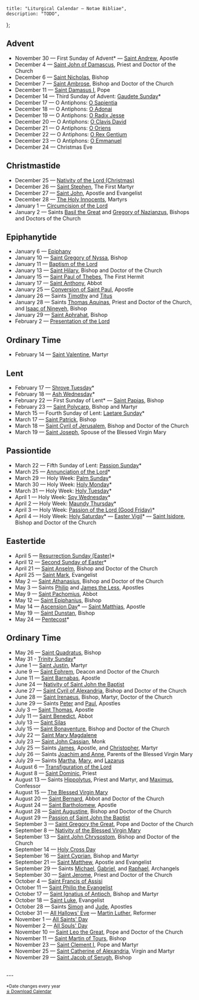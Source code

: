	title: "Liturgical Calendar — Notae Bibliae",
	description: "TODO",
};

<Initial text="Liturgical Calendar" />

## Advent

- November 30 — First Sunday of Advent* — [Saint Andrew](/people/saints/apostles/andrew), Apostle
- December 4 — [Saint John of Damascus](/people/saints/greek-fathers/john-of-damascus), Priest and Doctor of the Church
- December 6 — [Saint Nicholas](/people/saints/early/nicholas-of-myra), Bishop
- December 7 — [Saint Ambrose](/people/saints/latin-fathers/ambrose-of-milan), Bishop and Doctor of the Church
- December 11 — [Saint Damasus I](/people/saints/latin-fathers/damasus-of-rome), Pope
- December 14 — Third Sunday of Advent: [Gaudete Sunday](/liturgy/seasons/advent#gaudete-sunday)*
- December 17 — O Antiphons: [O Sapientia](/liturgy/music/chants/o-sapientia)
- December 18 — O Antiphons: [O Adonai](/liturgy/music/chants/o-adonai)
- December 19 — O Antiphons: [O Radix Jesse](/liturgy/music/chants/o-radix-jesse)
- December 20 — O Antiphons: [O Clavis David](/liturgy/music/chants/o-clavis-david)
- December 21 — O Antiphons: [O Oriens](/liturgy/music/chants/o-oriens)
- December 22 — O Antiphons: [O Rex Gentium](/liturgy/music/chants/o-rex-gentium)
- December 23 — O Antiphons: [O Emmanuel](/liturgy/music/chants/o-emmanuel)
- December 24 — Christmas Eve

## Christmastide

- December 25 — [Nativity of the Lord (Christmas)](/liturgy/seasons/christmastide/christmas)
- December 26 — [Saint Stephen](/people/saints/biblical/stephen), The First Martyr
- December 27 — [Saint John](/people/saints/apostles/john), Apostle and Evangelist
- December 28 — [The Holy Innocents](/liturgy/seasons/christmastide/the-holy-innocents), Martyrs
- January 1 — [Circumcision of the Lord](/liturgy/seasons/christmastide/circumcision-of-the-lord)
- January 2 — Saints [Basil the Great](/people/saints/cappadocian-fathers/basil-the-great) and [Gregory of Nazianzus](/people/saints/cappadocian-fathers/gregory-of-nazianzus), Bishops and Doctors of the Church

## Epiphanytide

- January 6 — [Epiphany](/liturgy/seasons/epiphanytide/epiphany)
- January 10 — [Saint Gregory of Nyssa](/people/saints/cappadocian-fathers/gregory-of-nyssa), Bishop
- January 11 — [Baptism of the Lord](/liturgy/seasons/epiphanytide/baptism-of-the-lord)
- January 13 — [Saint Hilary](/people/saints/latin-fathers/hilary-of-poitiers), Bishop and Doctor of the Church
- January 15 — [Saint Paul of Thebes](/people/saints/desert-fathers/paul-of-thebes), The First Hermit
- January 17 — [Saint Anthony](/people/saints/desert-fathers/anthony-the-great), Abbot
- January 25 — [Conversion of Saint Paul](/people/saints/apostles/paul), Apostle
- January 26 — Saints [Timothy](/people/saints/biblical/timothy) and [Titus](/people/saints/biblical/titus)
- January 28 — Saints [Thomas Aquinas](/people/saints/medieval/thomas-aquinas), Priest and Doctor of the Church, and [Isaac of Nineveh](/people/saints/syriac-fathers/isaac-of-nineveh), Bishop
- January 29 — [Saint Aphrahat](/people/saints/syriac-fathers/aphrahat-the-persian), Bishop
- February 2 — [Presentation of the Lord](/liturgy/seasons/epiphanytide/presentation-of-the-lord)

## Ordinary Time

- February 14 — [Saint Valentine](/people/saints/early/valentine-of-rome), Martyr

## Lent

- February 17 — [Shrove Tuesday](/liturgy/seasons/lent#shrove-tuesday)*
- February 18 — [Ash Wednesday](/liturgy/seasons/lent#ash-wednesday)*
- February 22 — First Sunday of Lent* — [Saint Papias](/people/saints/apostolic-fathers/papias-of-hierapolis), Bishop
- February 23 — [Saint Polycarp](/people/saints/apostolic-fathers/polycarp-of-smyrna), Bishop and Martyr
- March 15 — Fourth Sunday of Lent: [Laetare Sunday](/liturgy/seasons/lent#laetare-sunday)*
- March 17 — [Saint Patrick](/people/saints/early/patrick-of-ireland), Bishop
- March 18 — [Saint Cyril of Jerusalem](/people/saints/greek-fathers/cyril-of-jerusalem), Bishop and Doctor of the Church
- March 19 — [Saint Joseph](/people/saints/biblical/joseph), Spouse of the Blessed Virgin Mary

## Passiontide

- March 22 — Fifth Sunday of Lent: [Passion Sunday](/liturgy/seasons/passiontide)*
- March 25 — [Annunciation of the Lord](/liturgy/seasons/eastertide/annunciation)*
- March 29 — Holy Week: [Palm Sunday](/liturgy/seasons/passiontide/palm-sunday)*
- March 30 — Holy Week: [Holy Monday](/liturgy/seasons/passiontide/holy-monday)*
- March 31 — Holy Week: [Holy Tuesday](/liturgy/seasons/passiontide/holy-tuesday)*
- April 1 — Holy Week: [Spy Wednesday](/liturgy/seasons/passiontide/spy-wednesday)*
- April 2 — Holy Week: [Maundy Thursday](/liturgy/seasons/passiontide/maundy-thursday)*
- April 3 — Holy Week: [Passion of the Lord (Good Friday)](/liturgy/seasons/passiontide/good-friday)*
- April 4 — Holy Week: [Holy Saturday](/liturgy/seasons/passiontide/holy-saturday)* — [Easter Vigil](/liturgy/seasons/eastertide/easter-vigil)* — [Saint Isidore](/people/saints/latin-fathers/isidore-of-seville), Bishop and Doctor of the Church

## Eastertide

- April 5 — [Resurrection Sunday (Easter)](/liturgy/seasons/eastertide/easter)*
- April 12 — [Second Sunday of Easter](/liturgy/seasons/eastertide/second-sunday-of-easter)*
- April 21 — [Saint Anselm](/people/saints/medieval/anselm-of-canterbury), Bishop and Doctor of the Church
- April 25 — [Saint Mark](/people/saints/evangelists/mark), Evangelist
- May 2 — [Saint Athanasius](/people/saints/greek-fathers/athanasius-of-alexandria), Bishop and Doctor of the Church
- May 3 — Saints [Philip](/people/saints/apostles/philip) and [James the Less](/people/saints/apostles/james-the-less), Apostles
- May 9 — [Saint Pachomius](/people/saints/desert-fathers/pachomius-the-great), Abbot
- May 12 — [Saint Epiphanius](/people/saints/early/epiphanius-of-salamis), Bishop
- May 14 — [Ascension Day](/liturgy/seasons/eastertide/ascension-day)* — [Saint Matthias](/people/saints/apostles/matthias), Apostle
- May 19 — [Saint Dunstan](/people/saints/medieval/dunstan-of-canterbury), Bishop
- May 24 — [Pentecost](/liturgy/seasons/eastertide/pentecost)*

## Ordinary Time

- May 26 — [Saint Quadratus](/people/saints/apostolic-fathers/quadratus-of-athens), Bishop
- May 31 - [Trinity Sunday](/liturgy/seasons/ordinary-time/trinity-sunday)*
- June 1 — [Saint Justin](/people/saints/greek-fathers/justin-martyr), Martyr
- June 9 — [Saint Ephrem](/people/saints/syriac-fathers/ephrem-the-syrian), Deacon and Doctor of the Church
- June 11 — [Saint Barnabas](/people/saints/apostles/barnabas), Apostle
- June 24 — [Nativity of Saint John the Baptist](/people/saints/biblical/john-the-baptist#nativity)
- June 27 — [Saint Cyril of Alexandria](/people/saints/greek-fathers/cyril-of-alexandria), Bishop and Doctor of the Church
- June 28 — [Saint Irenaeus](/people/saints/greek-fathers/irenaeus-of-lyon), Bishop, Martyr, Doctor of the Church
- June 29 — Saints [Peter](/people/saints/apostles/peter) and [Paul](/people/saints/apostles/paul), Apostles
- July 3 — [Saint Thomas](/people/saints/apostles/thomas), Apostle
- July 11 — [Saint Benedict](/people/saints/medieval/benedict-of-nursia), Abbot
- July 13 — [Saint Silas](/people/saints/biblical/silas)
- July 15 — [Saint Bonaventure](/people/saints/medieval/bonaventure-of-bagnoregio), Bishop and Doctor of the Church
- July 22 — [Saint Mary Magdalene](/people/saints/biblical/mary-magdalene)
- July 23 — [Saint John Cassian](/people/saints/early/john-cassian), Monk
- July 25 — Saints [James](/people/saints/apostles/james), Apostle, and [Christopher](/people/saints/early/christopher-of-lycia), Martyr
- July 26 — Saints [Joachim and Anne](/people/saints/biblical/joachim-and-anne), Parents of the Blessed Virgin Mary
- July 29 — Saints [Martha](/people/saints/biblical/martha), [Mary](/people/saints/biblical/mary-of-bethany), and [Lazarus](/people/saints/biblical/lazarus)
- August 6 — [Transfiguration of the Lord](/liturgy/seasons/ordinary-time/transfiguration)
- August 8 — [Saint Dominic](/people/saints/medieval/dominic-of-guzman), Priest
- August 13 — Saints [Hippolytus](/people/saints/early/hippolytus-of-rome), Priest and Martyr, and [Maximus](/people/saints/greek-fathers/maximus-the-confessor), Confessor
- August 15 — [The Blessed Virgin Mary](/people/saints/biblical/mary)
- August 20 — [Saint Bernard](/people/saints/medieval/bernard-of-clairvaux), Abbot and Doctor of the Church
- August 24 — [Saint Bartholomew](/people/saints/apostles/bartholomew), Apostle
- August 28 — [Saint Augustine](/people/saints/latin-fathers/augustine-of-hippo), Bishop and Doctor of the Church
- August 29 — [Passion of Saint John the Baptist](/people/saints/biblical/john-the-baptist#passion)
- September 3 — [Saint Gregory the Great](/people/saints/latin-fathers/gregory-the-great), Pope and Doctor of the Church
- September 8 — [Nativity of the Blessed Virgin Mary](/people/saints/biblical/mary)
- September 13 — [Saint John Chrysostom](/people/saints/greek-fathers/john-chrysostom), Bishop and Doctor of the Church
- September 14 — [Holy Cross Day](/liturgy/seasons/ordinary-time/holy-cross-day)
- September 16 — [Saint Cyprian](/people/saints/latin-fathers/cyprian-of-carthage), Bishop and Martyr
- September 21 — [Saint Matthew](/people/saints/apostles/matthew), Apostle and Evangelist
- September 29 — Saints [Michael](/people/saints/angels/michael), [Gabriel](/people/saints/angels/gabriel), and [Raphael](/people/saints/angels/raphael), Archangels
- September 30 — [Saint Jerome](/people/saints/latin-fathers/jerome-of-stridon), Priest and Doctor of the Church
- October 4 — [Saint Francis of Assisi](/people/saints/medieval/francis-of-assisi)
- October 11 — [Saint Philip the Evangelist](/people/saints/biblical/philip-the-evangelist)
- October 17 — [Saint Ignatius of Antioch](/people/saints/apostolic-fathers/ignatius-of-antioch), Bishop and Martyr
- October 18 — [Saint Luke](/people/saints/evangelists/luke), Evangelist
- October 28 — Saints [Simon](/people/saints/apostles/simon) and [Jude](/people/saints/apostles/jude), Apostles
- October 31 — [All Hallows' Eve](/liturgy/seasons/ordinary-time/allhallowtide) — [Martin Luther](/meditations/a-brief-history-of-the-reformation-part-3#martin-luther), Reformer
- November 1 — [All Saints' Day](/liturgy/seasons/ordinary-time/allhallowtide)
- November 2 — [All Souls' Day](/liturgy/seasons/ordinary-time/allhallowtide)
- November 10 — [Saint Leo the Great](/people/saints/latin-fathers/leo-the-great), Pope and Doctor of the Church
- November 11 — [Saint Martin of Tours](/people/saints/early/martin-of-tours), Bishop
- November 23 — [Saint Clement I](/people/saints/apostolic-fathers/clement-of-rome), Pope and Martyr
- November 25 — [Saint Catherine of Alexandria](/people/saints/early/catherine-of-alexandria), Virgin and Martyr
- November 29 — [Saint Jacob of Serugh](/people/saints/syriac-fathers/jacob-of-serugh), Bishop

<br/>
---

<small>*Date changes every year</small><br/>
<small><a href="/events/liturgical-calendar.ics" download>⤓ Download Calendar</a></small>
